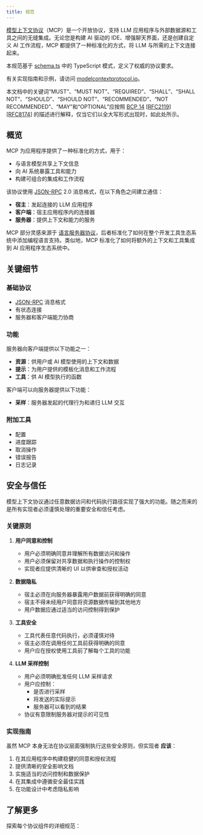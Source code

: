 ```yaml
---
title: 规范
---
```


[模型上下文协议](https://modelcontextprotocol.io)（MCP）是一个开放协议，支持 LLM 应用程序与外部数据源和工具之间的无缝集成。无论您是构建 AI 驱动的 IDE、增强聊天界面，还是创建自定义 AI 工作流程，MCP 都提供了一种标准化的方式，将 LLM 与所需的上下文连接起来。

本规范基于 [schema.ts](https://github.com/modelcontextprotocol/specification/blob/main/schema/2024-11-05/schema.ts) 中的 TypeScript 模式，定义了权威的协议要求。

有关实现指南和示例，请访问 [modelcontextprotocol.io](https://modelcontextprotocol.io)。

本文档中的关键词“MUST”、“MUST NOT”、“REQUIRED”、“SHALL”、“SHALL NOT”、“SHOULD”、“SHOULD NOT”、“RECOMMENDED”、“NOT RECOMMENDED”、“MAY”和“OPTIONAL”应按照 [BCP 14](https://datatracker.ietf.org/doc/html/bcp14) [[RFC2119](https://datatracker.ietf.org/doc/html/rfc2119)] [[RFC8174](https://datatracker.ietf.org/doc/html/rfc8174)] 的描述进行解释，仅当它们以全大写形式出现时，如此处所示。

## 概览

MCP 为应用程序提供了一种标准化的方式，用于：

- 与语言模型共享上下文信息
- 向 AI 系统暴露工具和能力
- 构建可组合的集成和工作流程

该协议使用 [JSON-RPC](https://www.jsonrpc.org/) 2.0 消息格式，在以下角色之间建立通信：

- **宿主**：发起连接的 LLM 应用程序
- **客户端**：宿主应用程序内的连接器
- **服务器**：提供上下文和能力的服务

MCP 部分灵感来源于 [语言服务器协议](https://microsoft.github.io/language-server-protocol/)，后者标准化了如何在整个开发工具生态系统中添加编程语言支持。类似地，MCP 标准化了如何将额外的上下文和工具集成到 AI 应用程序生态系统中。

## 关键细节

### 基础协议

- [JSON-RPC](https://www.jsonrpc.org/) 消息格式
- 有状态连接
- 服务器和客户端能力协商

### 功能

服务器向客户端提供以下功能之一：

- **资源**：供用户或 AI 模型使用的上下文和数据
- **提示**：为用户提供的模板化消息和工作流程
- **工具**：供 AI 模型执行的函数

客户端可以向服务器提供以下功能：

- **采样**：服务器发起的代理行为和递归 LLM 交互

### 附加工具

- 配置
- 进度跟踪
- 取消操作
- 错误报告
- 日志记录

## 安全与信任

模型上下文协议通过任意数据访问和代码执行路径实现了强大的功能。随之而来的是所有实现者必须谨慎处理的重要安全和信任考虑。

### 关键原则

1. **用户同意和控制**

   - 用户必须明确同意并理解所有数据访问和操作
   - 用户必须保留对共享数据和执行操作的控制权
   - 实现者应提供清晰的 UI 以供审查和授权活动

2. **数据隐私**

   - 宿主必须在向服务器暴露用户数据前获得明确的同意
   - 宿主不得未经用户同意将资源数据传输到其他地方
   - 用户数据应通过适当的访问控制得到保护

3. **工具安全**

   - 工具代表任意代码执行，必须谨慎对待
   - 宿主必须在调用任何工具前获得明确的同意
   - 用户应在授权使用工具前了解每个工具的功能

4. **LLM 采样控制**
   - 用户必须明确批准任何 LLM 采样请求
   - 用户应控制：
     - 是否进行采样
     - 将发送的实际提示
     - 服务器可以看到的结果
   - 协议有意限制服务器对提示的可见性

### 实现指南

虽然 MCP 本身无法在协议层面强制执行这些安全原则，但实现者 **应该**：

1. 在其应用程序中构建稳健的同意和授权流程
2. 提供清晰的安全影响文档
3. 实施适当的访问控制和数据保护
4. 在其集成中遵循安全最佳实践
5. 在功能设计中考虑隐私影响

## 了解更多

探索每个协议组件的详细规范：

<CardGroup cols={5}>
  <Card title="架构" icon="sitemap" href="architecture" />
  <Card title="基础协议" icon="code" href="basic" />
  <Card title="服务器功能" icon="server" href="server" />
  <Card title="客户端功能" icon="user" href="client" />
  <Card title="贡献" icon="pencil" href="contributing" />
</CardGroup>